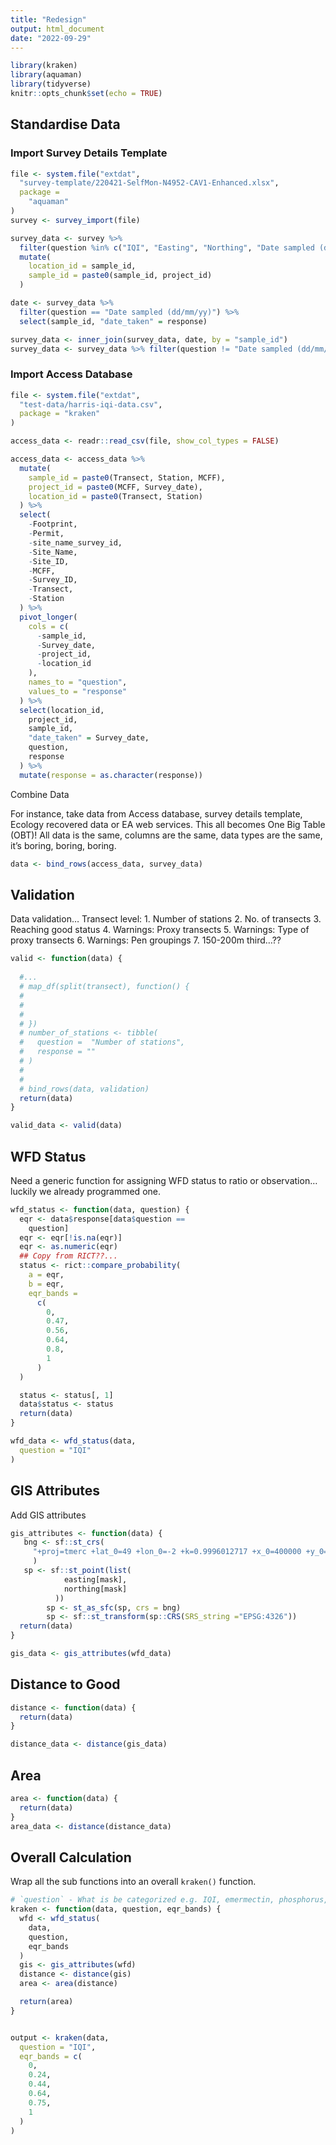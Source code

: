 ```yaml
---
title: "Redesign"
output: html_document
date: "2022-09-29"
---
```


```r
library(kraken)
library(aquaman)
library(tidyverse)
knitr::opts_chunk$set(echo = TRUE)
```

## Standardise Data

### Import Survey Details Template

```r
file <- system.file("extdat",
  "survey-template/220421-SelfMon-N4952-CAV1-Enhanced.xlsx",
  package =
    "aquaman"
)
survey <- survey_import(file)

survey_data <- survey %>%
  filter(question %in% c("IQI", "Easting", "Northing", "Date sampled (dd/mm/yy)")) %>%
  mutate(
    location_id = sample_id,
    sample_id = paste0(sample_id, project_id)
  )

date <- survey_data %>%
  filter(question == "Date sampled (dd/mm/yy)") %>%
  select(sample_id, "date_taken" = response)

survey_data <- inner_join(survey_data, date, by = "sample_id")
survey_data <- survey_data %>% filter(question != "Date sampled (dd/mm/yy)")
```

### Import Access Database

```r
file <- system.file("extdat",
  "test-data/harris-iqi-data.csv",
  package = "kraken"
)

access_data <- readr::read_csv(file, show_col_types = FALSE)

access_data <- access_data %>%
  mutate(
    sample_id = paste0(Transect, Station, MCFF),
    project_id = paste0(MCFF, Survey_date),
    location_id = paste0(Transect, Station)
  ) %>%
  select(
    -Footprint,
    -Permit,
    -site_name_survey_id,
    -Site_Name,
    -Site_ID,
    -MCFF,
    -Survey_ID,
    -Transect,
    -Station
  ) %>%
  pivot_longer(
    cols = c(
      -sample_id,
      -Survey_date,
      -project_id,
      -location_id
    ),
    names_to = "question",
    values_to = "response"
  ) %>%
  select(location_id,
    project_id,
    sample_id,
    "date_taken" = Survey_date,
    question,
    response
  ) %>%
  mutate(response = as.character(response))
```

Combine Data

For instance, take data from Access database, survey details template, Ecology
recovered data or EA web services.
This all becomes One Big Table (OBT)! All data is the same, columns are the
same, data types are the same, it's boring, boring, boring.

```r

data <- bind_rows(access_data, survey_data)
```


## Validation

Data validation...
Transect level:
1. Number of stations
2. No. of transects
3. Reaching good status
4. Warnings: Proxy transects
5. Warnings: Type of proxy transects
6. Warnings: Pen groupings
7. 150-200m third...??



```r
valid <- function(data) {
  
  #...
  # map_df(split(transect), function() {
  #   
  #   
  #   
  # })
  # number_of_stations <- tibble(
  #   question =  "Number of stations",
  #   response = ""
  # )
  # 
  # 
  # bind_rows(data, validation)
  return(data)
}

valid_data <- valid(data)
```


## WFD Status

Need a generic function for assigning WFD status to ratio or observation...luckily we already programmed one.

```r

wfd_status <- function(data, question) {
  eqr <- data$response[data$question ==
    question]
  eqr <- eqr[!is.na(eqr)]
  eqr <- as.numeric(eqr)
  ## Copy from RICT??...
  status <- rict::compare_probability(
    a = eqr,
    b = eqr,
    eqr_bands =
      c(
        0,
        0.47,
        0.56,
        0.64,
        0.8,
        1
      )
  )

  status <- status[, 1]
  data$status <- status
  return(data)
}

wfd_data <- wfd_status(data,
  question = "IQI"
)
```

## GIS Attributes

Add GIS attributes

```r

gis_attributes <- function(data) {
   bng <- sf::st_crs(
     "+proj=tmerc +lat_0=49 +lon_0=-2 +k=0.9996012717 +x_0=400000 +y_0=-100000 +ellps=airy +datum=OSGB36 +units=m +no_defs"
     )
   sp <- sf::st_point(list(
            easting[mask],
            northing[mask]
          ))
        sp <- st_as_sfc(sp, crs = bng)
        sp <- sf::st_transform(sp::CRS(SRS_string ="EPSG:4326"))
  return(data)
}

gis_data <- gis_attributes(wfd_data)
```

## Distance to Good

```r
distance <- function(data) {
  return(data)
}

distance_data <- distance(gis_data)
```

## Area

```r
area <- function(data) {
  return(data)
}
area_data <- distance(distance_data)
```

## Overall Calculation

Wrap all the sub functions into an overall `kraken()` function.

```r
# `question` - What is be categorized e.g. IQI, emermectin, phosphorus, diatoms...
kraken <- function(data, question, eqr_bands) {
  wfd <- wfd_status(
    data,
    question,
    eqr_bands
  )
  gis <- gis_attributes(wfd)
  distance <- distance(gis)
  area <- area(distance)

  return(area)
}


output <- kraken(data,
  question = "IQI",
  eqr_bands = c(
    0,
    0.24,
    0.44,
    0.64,
    0.75,
    1
  )
)
```
